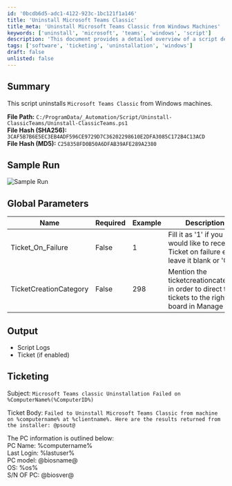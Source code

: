 ```yaml
---
id: '0bcdb6d5-adc1-4122-923c-1bc121f1a146'
title: 'Uninstall Microsoft Teams Classic'
title_meta: 'Uninstall Microsoft Teams Classic from Windows Machines'
keywords: ['uninstall', 'microsoft', 'teams', 'windows', 'script']
description: 'This document provides a detailed overview of a script designed to uninstall Microsoft Teams Classic from Windows machines, including parameters, output, and ticketing information for failures.'
tags: ['software', 'ticketing', 'uninstallation', 'windows']
draft: false
unlisted: false
---
```

## Summary

This script uninstalls `Microsoft Teams Classic` from Windows machines.

**File Path:** `C:/ProgramData/_Automation/Script/Uninstall-ClassicTeams/Uninstall-ClassicTeams.ps1`  
**File Hash (SHA256):** `3CAF5B7B6E5EC3EB4ADF596CE9729D7C36202298610E2DFA3085C172B4C13ACD`  
**File Hash (MD5):** `C258358FD0B50A6DFAB39AFE289A2380`  

## Sample Run

![Sample Run](../../../static/img/Uninstall-Teams-Classic/image_1.png)

## Global Parameters

| Name                   | Required | Example | Description                                                                                     |
|------------------------|----------|---------|-------------------------------------------------------------------------------------------------|
| Ticket_On_Failure      | False    | 1       | Fill it as '1' if you would like to receive Ticket on failure else leave it blank or '0'      |
| TicketCreationCategory  | False    | 298     | Mention the ticketcreationcategory in order to direct the tickets to the right board in Manage |

## Output

- Script Logs
- Ticket (if enabled)

## Ticketing

Subject: `Microsoft Teams classic Uninstallation Failed on %ComputerName%(%ComputerID%)`  

Ticket Body: `Failed to Uninstall Microsoft Teams Classic from machine on %computername% at %clientname%. Here are the results returned from the installer: @psout@`

The PC information is outlined below:  
PC Name: %computername%  
Last Login: %lastuser%  
PC model: @biosname@  
OS: %os%  
S/N OF PC: @biosver@  











